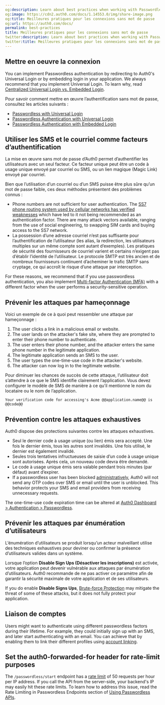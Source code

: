 ```yaml
---
og:description: Learn about best practices when working with Passwordless connections.
og:image: https://cdn2.auth0.com/docs/1.14553.0/img/share-image.png
og:title: Meilleures pratiques pour les connexions sans mot de passe
og:url: https://auth0.com/docs/
permalink: best-practices
title: Meilleures pratiques pour les connexions sans mot de passe
twitter:description: Learn about best practices when working with Passwordless connections.
twitter:title: Meilleures pratiques pour les connexions sans mot de passe
---
```


## Mettre en oeuvre la connexion

You can implement <Tooltip tip="Passwordless: Form of authentication that does not rely on a password as the first factor." cta="View Glossary" href="/docs/glossary?term=Passwordless">Passwordless</Tooltip> authentication by redirecting to Auth0's <Tooltip tip="Passwordless: Form of authentication that does not rely on a password as the first factor." cta="View Glossary" href="/docs/glossary?term=Universal+Login">Universal Login</Tooltip> or by embedding login in your application. We always recommend that you implement Universal Login. To learn why, read [Centralized Universal Login vs. Embedded Login](/docs/authenticate/login/universal-vs-embedded-login).

Pour savoir comment mettre en œuvre l’authentification sans mot de passe, consultez les articles suivants :

* [Passwordless with Universal Login](/docs/authenticate/passwordless/passwordless-with-universal-login)
* [Passwordless Authentication with Universal Login](/docs/authenticate/passwordless/implement-login/universal-login)
* [Passwordless Authentication with Embedded Login](/docs/authenticate/passwordless/implement-login/embedded-login)

## Utiliser les SMS et le courriel comme facteurs d’authentification

La mise en œuvre sans mot de passe d’Auth0 permet d’authentifier les utilisateurs avec un seul facteur. Ce facteur unique peut être un code à usage unique envoyé par courriel ou SMS, ou un lien magique (Magic Link) envoyé par courriel.

Bien que l’utilisation d’un courriel ou d’un SMS puisse être plus sûre qu’un mot de passe faible, ces deux méthodes présentent des problèmes connus :

* Phone numbers are not sufficient for user authentication. The [SS7 phone routing system used by cellular networks has verified weaknesses](https://thehackernews.com/2017/05/ss7-vulnerability-bank-hacking.html) which have led to it not being recommended as an authentication factor. There are many attack vectors available, ranging from the use of social engineering, to swapping SIM cards and buying access to the SS7 network.
* La possession d’une adresse courriel n’est pas suffisante pour l’authentification de l’utilisateur (les alias, la redirection, les utilisateurs multiples sur un même compte sont autant d’exemples). Les pratiques de sécurité des fournisseurs de courriel varient et certains n’exigent pas d’établir l’identité de l’utilisateur. Le protocole SMTP est très ancien et de nombreux fournisseurs continuent d’acheminer le trafic SMTP sans cryptage, ce qui accroît le risque d’une attaque par interception.

For these reasons, we recommend that if you use passwordless authentication, you also implement [Multi-factor Authentication (MFA)](/docs/secure/multi-factor-authentication) with a different factor when the user performs a security-sensitive operation.

## Prévenir les attaques par hameçonnage

Voici un exemple de ce à quoi peut ressembler une attaque par hameçonnage :

1. The user clicks a link in a malicious email or website.
2. The user lands on the attacker's fake site, where they are prompted to enter their phone number to authenticate.
3. The user enters their phone number, and the attacker enters the same phone number in the legitimate application.
4. The legitimate application sends an SMS to the user.
5. The user types the one-time-use code in the attacker's website.
6. The attacker can now log in to the legitimate website.

Pour diminuer les chances de succès de cette attaque, l’utilisateur doit s’attendre à ce que le SMS identifie clairement l’application. Vous devez configurer le modèle de SMS de manière à ce qu’il mentionne le nom du locataire ou le nom de l’application.

```http wrap lines
Your verification code for accessing's Acme @@application.name@@ is @@code@@
```



## Prévention contre les attaques exhaustives

Auth0 dispose des protections suivantes contre les attaques exhaustives.

* Seul le dernier code à usage unique (ou lien) émis sera accepté. Une fois le dernier émis, tous les autres sont invalidés. Une fois utilisé, le dernier est également invalidé.
* Seules trois tentatives infructueuses de saisie d’un code à usage unique sont autorisées. Après cela, un nouveau code devra être demandé.
* Le code à usage unique émis sera valable pendant trois minutes (par défaut) avant d’expirer.
* If a passwordless user has been blocked [administratively](/docs/manage-users/user-accounts/block-and-unblock-users), Auth0 will not send any OTP codes over SMS or email until the user is unblocked. This behavior protects your SMS and email providers from receiving unnecessary requests.

The one-time-use code expiration time can be altered at [Auth0 Dashboard > Authentication > Passwordless](https://manage.auth0.com/#/connections/passwordless).

## Prévenir les attaques par énumération d’utilisateurs

L’énumération d’utilisateurs se produit lorsqu’un acteur malveillant utilise des techniques exhaustives pour deviner ou confirmer la présence d’utilisateurs valides dans un système.

Lorsque l’option **Disable Sign Ups (Désactiver les inscriptions)** est activée, votre application peut devenir vulnérable aux attaques par énumération d’utilisateurs. Auth0 recommande de ne pas activer ce paramètre afin de garantir la sécurité maximale de votre application et de ses utilisateurs.

If you do enable **Disable Signs Ups**, [Brute-force Protection](/docs/secure/attack-protection/brute-force-protection) may mitigate the threat of some of these attacks, but it does not fully protect your application.

## Liaison de comptes

Users might want to authenticate using different passwordless factors during their lifetime. For example, they could initially sign up with an SMS, and later start authenticating with an email. You can achieve that by enabling them to link their different profiles using [account linking](/docs/manage-users/user-accounts/user-account-linking/link-user-accounts).

## Set the auth0-forwarded-for header for rate-limit purposes

The `/passwordless/start` endpoint has a [rate limit](/docs/troubleshoot/customer-support/operational-policies/rate-limit-policy) of 50 requests per hour per IP address. If you call the API from the server-side, your backend's IP may easily hit these rate limits. To learn how to address this issue, read the Rate Limiting in Passwordless Endpoints section of [Using Passwordless APIs](/docs/authenticate/passwordless/implement-login/embedded-login/relevant-api-endpoints).